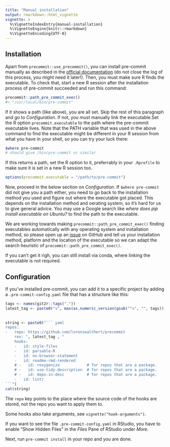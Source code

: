 ```yaml
---
title: "Manual installation"
output: rmarkdown::html_vignette
vignette: >
  %\VignetteIndexEntry{manual-installation}
  %\VignetteEngine{knitr::rmarkdown}
  %\VignetteEncoding{UTF-8}
---
```


## Installation 

Apart from `precommit::use_precommit()`, you can install pre-commit manually as
described in the [official documentation](https://pre-commit.com/#intro) (do not
close the log of this process, you might need it later!). Then, you must make
sure R finds the executable. To check that, start a new R session after the
installation process of pre-commit succeeded and run this command:

```r
precommit::path_pre_commit_exec()
#> "/usr/local/bin/pre-commit"

```
If it shows a path (like above), you are all set. Skip the rest of this
paragraph and go to *Configuration*. If not, you must manually 
link the executable.Set the R option
`precommit.executable` to the path where the pre-commit executable lives.
Note that the PATH variable that was used in the above command to find the 
executable might be different in your R session from what you
have in your shell, so you can try your luck there:

```bash
$where pre-commit
# should give /bin/pre-commit or similar
```

If this returns a path, set the R option to it, preferrably in your `.Rprofile`
to make sure it is set in a new R session too.

```r
options(precommit.executable = "/path/to/pre-commit")
```

Now, proceed in the below section on *Configuration*. If `$where pre-commit` did
not give you a path either, you need to go back to the installation method you
used and figure out where the executable got placed. This depends on the
installation method and oerating system, so it's hard for us to give general
advice. You may use a Google search like *where does pip install executable on
Ubuntu?* to find the path to the executable.

We are working towards making `precommit::path_pre_commit_exec()` finding
executables automatically with any operating system and installation method, so
please open up an [issue](https://github.com/lorenzwalthert/precommit/issues) on
GitHub and tell us your installation method, platform and the location of the
executable so we can adapt the search heuristic of
`precommit::path_pre_commit_exec()`.

If you can't get it righ, you can still install via conda, where linking the 
executable is not required.


## Configuration

If you've installed pre-commit, you can add it to a specific project by adding a
`.pre-commit-config.yaml` file that has a structure like this:

```r
tags <- names(git2r::tags("."))
latest_tag <- paste0("v", max(as.numeric_version(gsub("^v", "", tags))))
  
  
string <- paste0("``` yaml
repos:
-   repo: https://github.com/lorenzwalthert/precommit
    rev: ", latest_tag , "
    hooks: 
    -   id: style-files
    -   id: parsable-R
    -   id: no-browser-statement
    -   id: readme-rmd-rendered
    # -   id: roxygenize            # for repos that are a package.
    # -   id: use-tidy-description  # for repos that are a package.
    # -   id: deps-in-desc          # for repos that are a package.
    -   id: lintr
```")
cat(string)

```

The `repo` key points to the place where the source code of the hooks are
stored, not the repo you want to apply them to.

Some hooks also take arguments, see `vignette("hook-arguments")`.

If you want to see the file `.pre-commit-config.yaml` in RStudio, you have to
enable "Show Hidden Files" in the *Files* Pane of RStudio under *More*.

Next, run `pre-commit install` in your repo and you are done.
